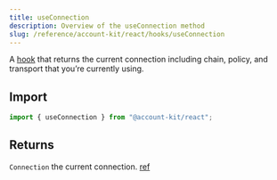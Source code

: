 ```yaml
---
title: useConnection
description: Overview of the useConnection method
slug: /reference/account-kit/react/hooks/useConnection
---
```



A [hook](https://github.com/alchemyplatform/aa-sdk/blob/main/account-kit/react/src/hooks/useConnection.ts) that returns the current connection including chain, policy, and transport that you’re currently using.

## Import

```ts
import { useConnection } from "@account-kit/react";
```

## Returns

`Connection`
the current connection. [ref](https://github.com/alchemyplatform/aa-sdk/blob/main/account-kit/core/src/types.ts#L56)

